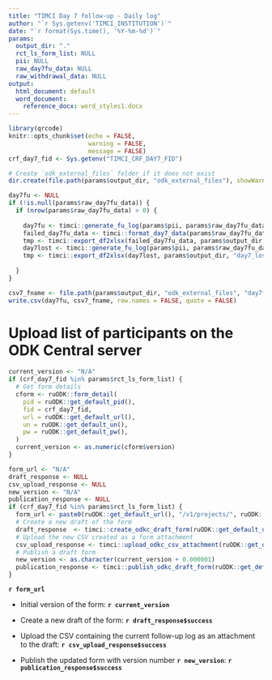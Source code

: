 ```yaml
---
title: "TIMCI Day 7 follow-up - Daily log"
author: "`r Sys.getenv('TIMCI_INSTITUTION')`"
date: "`r format(Sys.time(), '%Y-%m-%d')`"
params:
  output_dir: "."
  rct_ls_form_list: NULL
  pii: NULL
  raw_day7fu_data: NULL
  raw_withdrawal_data: NULL
output:
  html_document: default
  word_document:
    reference_docx: word_styles1.docx
---
```


```r
library(qrcode)
knitr::opts_chunk$set(echo = FALSE,
                      warning = FALSE,
                      message = FALSE)
crf_day7_fid <- Sys.getenv("TIMCI_CRF_DAY7_FID")
```

```r
# Create `odk_external_files` folder if it does not exist
dir.create(file.path(params$output_dir, "odk_external_files"), showWarnings = FALSE)
```

```r
day7fu <- NULL
if (!is.null(params$raw_day7fu_data)) {
  if (nrow(params$raw_day7fu_data) > 0) {
    
    day7fu <- timci::generate_fu_log(params$pii, params$raw_day7fu_data, 7, 9)
    failed_day7fu_data <- timci::format_day7_data(params$raw_day7fu_data)[[2]]
    tmp <- timci::export_df2xlsx(failed_day7fu_data, params$output_dir, "day7_unsuccessful_calls")
    day7lost <- timci::generate_fu_log(params$pii, params$raw_day7fu_data, 10, 2000)
    tmp <- timci::export_df2xlsx(day7lost, params$output_dir, "day7_lost_to_followup")
    
  }
}
```

```r
csv7_fname <- file.path(params$output_dir, "odk_external_files", "day7fu.csv")
write.csv(day7fu, csv7_fname, row.names = FALSE, quote = FALSE)
```

# Upload list of participants on the ODK Central server

```r
current_version <- "N/A"
if (crf_day7_fid %in% params$rct_ls_form_list) {
  # Get form details
  cform <- ruODK::form_detail(
    pid = ruODK::get_default_pid(),
    fid = crf_day7_fid,
    url = ruODK::get_default_url(),
    un = ruODK::get_default_un(),
    pw = ruODK::get_default_pw(),
  )
  current_version <- as.numeric(cform$version)
}
```

```r
form_url <- "N/A"
draft_response <- NULL
csv_upload_response <- NULL
new_version <- "N/A"
publication_response <- NULL
if (crf_day7_fid %in% params$rct_ls_form_list) {
  form_url <- paste0(ruODK::get_default_url(), "/v1/projects/", ruODK::get_default_pid(), "/forms/", crf_day7_fid)
  # Create a new draft of the form
  draft_response  <- timci::create_odkc_draft_form(ruODK::get_default_un(), ruODK::get_default_pw(), form_url)
  # Upload the new CSV created as a form attachment
  csv_upload_response <- timci::upload_odkc_csv_attachment(ruODK::get_default_un(), ruODK::get_default_pw(), form_url, csv7_fname)
  # Publish a draft form
  new_version <- as.character(current_version + 0.000001)
  publication_response <- timci::publish_odkc_draft_form(ruODK::get_default_un(), ruODK::get_default_pw(), form_url, new_version)
}
```

**`r form_url`**

* Initial version of the form: **`r current_version`**

* Create a new draft of the form: **`r draft_response$success`**

* Upload the CSV containing the current follow-up log as an attachment to the draft: **`r csv_upload_response$success`**

* Publish the updated form with version number **`r new_version`**: **`r publication_response$success`**
